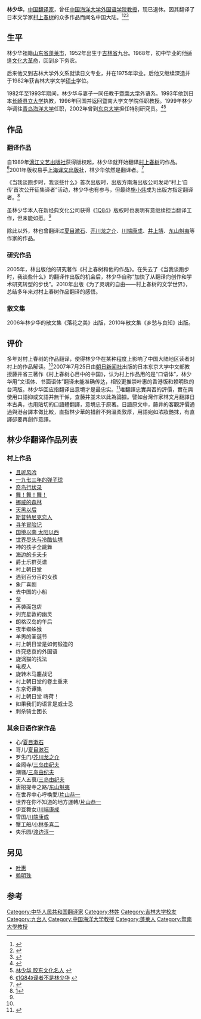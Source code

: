 {{Infobox writer <!-- see Template:Infobox writer -->
| 图像     = 
| 图像大小 = 250px
| 图像说明 = 
| 姓名     = 林少华
| 原文名称 = 
| 字       = 
| 号       = 
| 笔名     = 
| 原名     = 
| 出生     = {{Birth year and age|1952}}
| 出生地点 = [[吉林省|吉林省]][[九台市|九台市]]
| 逝世     = <!--卒年在前生年在后{{death date and age|}} 或{{Death year and age| }}-->
| 逝世地点 = 
| 居处     = [[山东省|山东省]][[青岛市|青岛市]]
| 职业     = [[翻译家|翻译家]]
| 国籍     = {{PRC}}
| 种族     = [[汉族|汉族]]
| 公民权   = 
| 语言     = [[中文|中文]]、[[日文|日文]]
| 教育程度 = [[硕士|文学硕士]]
| 母校     = [[吉林大学|吉林大学]]
| 创作时期 = 1989年至今
| 体裁     = [[小说|小说]]
| 主题     = 
| 文学运动 = 
| 代表作   = 《[[村上春树|村上春树作品集]]》
| 父母     = 
| 配偶     =  <!--{{marriage|姓名|年份}} -->
| 伴侣     = 
| 子女     = 
| 亲属     = 
| 受影响于 = 
| 施影响于 = 
| 奖项     = <!--  {{Awards|award= |year= |title= }} -->
| 官方网站 = <!--  {{URL|website}} -->
| 签名     =  <!--不需要加[[file:|128px]] -->
}}

'''林少华'''{{BD|1952年|||||}}，[[中国|中国]][[翻译家|翻译家]]，曾任[[中国海洋大学|中国海洋大学]][[外国语学院|外国语学院]][[教授|教授]]，现已退休。因其翻译了日本文学家[[村上春树|村上春树]]的众多作品而闻名中国大陆。<ref>{{cite web |url=http://news.163.com/13/1012/14/9B0A6CRR00014Q4P.html |title=“御用翻译”林少华：我和村上春树都倾向于孤独(组图) |accessdate=2013 |publisher=网易 |work= |language=zh-hans |archive-url=https://web.archive.org/web/20140108131436/http://news.163.com/13/1012/14/9B0A6CRR00014Q4P.html |archive-date=2014-01-08 |dead-url=yes }}</ref><ref>{{cite web |url=http://culture.people.com.cn/BIG5/n/2013/1011/c22219-23157911.html |title=諾貝爾文學獎村上敗陣 林少華依然力挺:遲早得獎 |accessdate=2013 |publisher=人民网 |work= |language=zh-hant |archive-date=2014-01-08 |archive-url=https://web.archive.org/web/20140108131603/http://culture.people.com.cn/BIG5/n/2013/1011/c22219-23157911.html |dead-url=no }}</ref><ref>{{cite web|url= http://news.china.com.cn/rollnews/ent/live/2013-10/11/content_22829522.htm|title= 林少华：村上春树作品大致符合诺奖标准|accessdate= 2013|publisher= 中国网|work= |language= zh-hans|archive-date= 2019-09-04|archive-url= https://web.archive.org/web/20190904095726/http://news.china.com.cn/rollnews/ent/live/2013-10/11/content_22829522.htm|dead-url= no}}</ref>

==生平==
林少华祖籍[[山东省|山东省]][[蓬莱市|蓬莱市]]，1952年出生于[[吉林省|吉林省]]九台。1968年，初中毕业的他适逢[[文化大革命|文化大革命]]，回到乡下务农。

后来他又到吉林大学外文系就读日文专业，并在1975年毕业。后他又继续深造并于1982年获吉林大学文学[[硕士|硕士]]学位。

1982年至1993年期间，林少华与妻子一同任教于[[暨南大学|暨南大学]]外语系。1993年他到日本[[长崎县立大学|长崎县立大学]]执教，1996年回国并返回暨南大学文学院任职教授。1999年林少华调往[[青岛海洋大学|青岛海洋大学]]任职，2002年曾到[[东京大学|东京大学]]担任特别研究员。<ref>{{Cite web |url=http://www.artsbj.com/Html/interview/wyft/zj/917198_3.html |title=专访村上春树“御用翻译”：林少华 |access-date=2010-05-28 |archive-url=https://web.archive.org/web/20140108125836/http://www.artsbj.com/Html/interview/wyft/zj/917198_3.html |archive-date=2014-01-08 |dead-url=yes }}</ref><ref>[http://www.jiaodong.net/wenhua/system/2008/01/24/010165171.shtml 林少华 胶东文化名人] {{webarchive|url=https://web.archive.org/web/20140108131759/http://www.jiaodong.net/wenhua/system/2008/01/24/010165171.shtml |date=2014-01-08 }}</ref>

==作品==
===翻译作品===
自1989年[[漓江文艺出版社|漓江文艺出版社]]获得版权起，林少华就开始翻译[[村上春树|村上春树]]的作品。<ref name="1Q84翻译">[http://gcontent.nddaily.com/3/32/3323fe11e9595c09/Blog/baf/afe986.html 《1Q84》译者不是林少华] {{webarchive|url=https://archive.is/20130427072220/http://gcontent.nddaily.com/3/32/3323fe11e9595c09/Blog/baf/afe986.html |date=2013-04-27 }}</ref>2001年版权易手[[上海译文出版社|上海译文出版社]]，林少华依然是翻译者。<ref>{{Cite web |url=http://www.techcn.com.cn/index.php?doc-view-135389 |title=十年一剪西窗烛 |access-date=2010-05-16 |archive-date=2021-01-24 |archive-url=https://web.archive.org/web/20210124033326/http://www.techcn.com.cn/index.php?doc-view-135389 |dead-url=no }}</ref>

《当我谈跑步时，我谈些什么》首次出版时，出版方南海出版公司发动“村上‘自传’首次公开征集译者”活动，林少华也有参与，但最终[[施小炜|施小炜]]成为出版方指定翻译者。<ref>[http://www.jfdaily.com/a/1020098.htm]{{dead link|date=2018年1月 |bot=InternetArchiveBot |fix-attempted=yes }}</ref>

虽林少华本人在新经典文化公司获得《[[1Q84|1Q84]]》版权时也表明有意继续担当翻译工作，但未能如愿。<ref name="1Q84翻译"/>

除此以外，林也曾翻译过[[夏目漱石|夏目漱石]]、[[芥川龙之介|芥川龙之介]]、[[川端康成|川端康成]]、[[井上靖|井上靖]]、[[东山魁夷|东山魁夷]]等作家的作品。

===研究作品===
2005年，林出版他的研究著作《村上春树和他的作品》。在失去了《当我谈跑步时，我谈些什么》的翻译作出版的机会后，林少华自称“加快了从翻译向创作和学术研究转型的步伐”。2010年出版《为了灵魂的自由——村上春树的文学世界》，总结多年来对村上春树作品翻译的感悟。

===散文集===
2006年林少华的散文集《落花之美》出版，2010年散文集《乡愁与良知》出版。

==评价==
多年对村上春树的作品翻译，使得林少华在某种程度上影响了中国大陆地区读者对村上的作品解读。<ref name="1Q84翻译"/>2007年7月25日由[[朝日新闻社|朝日新闻社]]出版的日本东京大学中文部教授藤井省三著作《村上春树心目中的中国》，认为村上作品用的是“口语体”，林少华用“文语体、书面语体”翻译未能准确传达，相较更推崇叶惠的香港版和赖明珠的台湾版。林少华回应指翻译出意境才是最忠实。<ref>{{Cite web |url=http://www.chinanews.com.cn/cul/news/2007/11-30/1092244.shtml |title=村上春树中译本遭日本教授恶评 林少华撰文反驳 |access-date=2010-05-16 |archive-date=2010-05-27 |archive-url=https://web.archive.org/web/20100527034607/http://www.chinanews.com.cn/cul/news/2007/11-30/1092244.shtml |dead-url=no }}</ref>唯翻譯忠實與否的評價，實在與使用口語抑或文語并無干係，查藤井並未以此為論據。譬如台灣作家林文月翻譯日本古典，也用貼切的口語體翻譯，意境忠于原著。日語原文中，藤井的客觀評價通過與港台譯本做比較，直指林少華的措辭不夠溫柔敦厚，用語宛如浓妝艷抹，有直譯卻要再創作意譯。

==林少华翻译作品列表==
===村上作品===
*[[且听风吟|且听风吟]]
*[[一九七三年的弹子球|一九七三年的弹子球]]
*[[發條鳥年代記|奇鸟行状录]]
*[[舞·舞·舞|舞！舞！舞！]]
*[[挪威的森林_(小说)|挪威的森林]]
*[[黑夜之后_(小说)|天黑以后]]
*[[斯普特尼克恋人|斯普特尼克恋人]]
*[[寻羊冒险记|寻羊冒险记]]
*[[国境以南_太阳以西|国境以南 太阳以西]]
*[[世界尽头与冷酷仙境|世界尽头与冷酷仙境]]
*神的孩子全跳舞
*[[海边的卡夫卡|海边的卡夫卡]]
*爵士乐群英谱
*村上朝日堂
*遇到百分百的女孩
*象厂喜剧
*去中国的小船
*萤
*再袭面包店
*列克星敦的幽灵
*朗格汉岛的午后
*夜半蜘蛛猴
*羊男的圣诞节
*村上朝日堂是如何锻造的
*终究悲哀的外国语
*旋涡猫的找法
*电视人
*旋转木马鏖战记
*村上朝日堂的卷土重来
*东京奇谭集 
*村上朝日堂 嗨荷！
*如果我们的语言是威士忌
*刺杀骑士团长

===其余日语作家作品===
*心/[[夏目漱石|夏目漱石]]
*哥儿/[[夏目漱石|夏目漱石]]
*罗生门/[[芥川龙之介|芥川龙之介]]
*金阁寺/[[三岛由纪夫|三岛由纪夫]]
*潮骚/[[三岛由纪夫|三岛由纪夫]]
*天人五衰/[[三岛由纪夫|三岛由纪夫]]
*唐招提寺之路/[[东山魁夷|东山魁夷]]
*在世界中心呼喚愛/[[片山恭一|片山恭一]]
*世界在你不知道的地方運轉/[[片山恭一|片山恭一]]
*伊豆舞女/[[川端康成|川端康成]]
*雪国/[[川端康成|川端康成]]
*蟹工船/[[小林多喜二|小林多喜二]]
*失乐园/[[渡边淳一|渡边淳一]]

==另见==
*[[叶惠|叶惠]]
*[[赖明珠|赖明珠]]

==参考==
{{reflist}}
{{村上春树作品}}
{{Authority control}}
{{DEFAULTSORT:L林}}
[[Category:中华人民共和国翻译家|Category:中华人民共和国翻译家]]
[[Category:林姓|Category:林姓]]
[[Category:吉林大学校友|Category:吉林大学校友]]
[[Category:九台人|Category:九台人]]
[[Category:中国海洋大学教授|Category:中国海洋大学教授]]
[[Category:蓬莱人|Category:蓬莱人]]
[[Category:暨南大學教授|Category:暨南大學教授]]